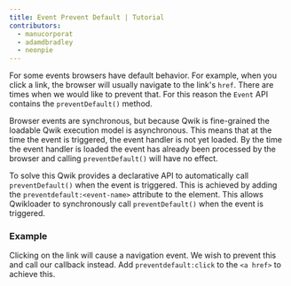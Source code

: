```yaml
---
title: Event Prevent Default | Tutorial
contributors:
  - manucorporat
  - adamdbradley
  - neonpie
---
```


For some events browsers have default behavior. For example, when you click a link, the browser will usually navigate to the link's `href`. There are times when we would like to prevent that. For this reason the `Event` API contains the `preventDefault()` method.

Browser events are synchronous, but because Qwik is fine-grained the loadable Qwik execution model is asynchronous. This means that at the time the event is triggered, the event handler is not yet loaded. By the time the event handler is loaded the event has already been processed by the browser and calling `preventDefault()` will have no effect.

To solve this Qwik provides a declarative API to automatically call `preventDefault()` when the event is triggered. This is achieved by adding the `preventdefault:<event-name>` attribute to the element. This allows Qwikloader to synchronously call `preventDefault()` when the event is triggered.

### Example

Clicking on the link will cause a navigation event. We wish to prevent this and call our callback instead. Add `preventdefault:click` to the `<a href>` to achieve this.
